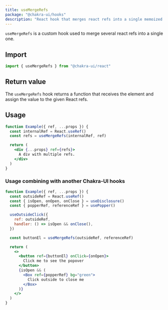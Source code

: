 ```yaml
---
title: useMergeRefs
package: "@chakra-ui/hooks"
description: "React hook that merges react refs into a single memoized function"
---
```


`useMergeRefs` is a custom hook used to merge several react refs into a single
one.

## Import

```js
import { useMergeRefs } from "@chakra-ui/react"
```

## Return value

The `useMergeRefs` hook returns a function that receives the element and assign
the value to the given React refs.

## Usage

```jsx
function Example({ ref, ...props }) {
  const internalRef = React.useRef()
  const refs = useMergeRefs(internalRef, ref)

  return (
    <div {...props} ref={refs}>
      A div with multiple refs.
    </div>
  )
}
```

### Usage combining with another Chakra-UI hooks

```jsx
function Example({ ref, ...props }) {
  const outsideRef = React.useRef()
  const { isOpen, onOpen, onClose } = useDisclosure()
  const { popperRef, referenceRef } = usePopper()

  useOutsideClick({
    ref: outsideRef,
    handler: () => isOpen && onClose(),
  })

  const buttonEl = useMergeRefs(outsideRef, referenceRef)

  return (
    <>
      <button ref={buttonEl} onClick={onOpen}>
        Click me to see the popover
      </button>
      {isOpen && (
        <Box ref={popperRef} bg="green">
          Click outside to close me
        </Box>
      )}
    </>
  )
}
```
